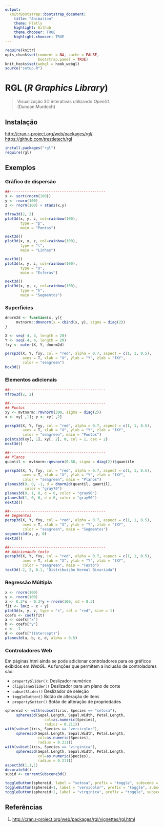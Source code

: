 ```yaml
---
output:
  knitrBootstrap::bootstrap_document:
    title: "Animation"
    theme: Flatly
    highlight: Github
    theme.chooser: TRUE
    highlight.chooser: TRUE
---
```


```r
require(knitr)
opts_chunk$set(comment = NA, cache = FALSE,
               bootstrap.panel = TRUE)
knit_hooks$set(webgl = hook_webgl)
source("setup.R")
```

# RGL (_R Graphics Library_)

> Visualização 3D interativas utilizando _OpenGL_  
> (Duncan Murdoch)  

## Instalação

[http://cran.r-project.org/web/packages/rgl/](http://cran.r-project.org/web/packages/rgl/)  
[https://github.com/trestletech/rgl](https://github.com/trestletech/rgl)

```r
install.packages("rgl")
require(rgl)
```

## Exemplos

### Gráfico de dispersão

```r
##--------------------------------------------
x <- sort(rnorm(100))
y <- rnorm(100)
z <- rnorm(100) + atan2(x,y)

mfrow3d(2, 2)
plot3d(x, y, z, col=rainbow(100),
       type = "p",
       main = "Pontos")

next3d()
plot3d(x, y, z, col=rainbow(100),
       type = "l",
       main = "Linhas")

next3d()
plot3d(x, y, z, col=rainbow(100),
       type = "s",
       main = "Esferas")

next3d()
plot3d(x, y, z, col=rainbow(100),
       type = "h",
       main = "Segmentos")
```

### Superfícies

```r
dnorm2d <- function(x, y){
     mvtnorm::dmvnorm(x = cbind(x, y), sigma = diag(2))
}

X <- seq(-4, 4, length = 20)
Y <- seq(-4, 4, length = 20)
fxy <- outer(X, Y, dnorm2d)

persp3d(X, Y, fxy, col = "red", alpha = 0.7, aspect = c(1, 1, 0.5),
        axes = T, xlab = "X", ylab = "Y", zlab = "fXY",
        color = "seagreen")
box3d()
```

### Elementos adicionais

```r
##--------------------------------------------
mfrow3d(2, 2)

##--------------------------------------------
## Pontos
xy <- mvtnorm::rmvnorm(300, sigma = diag(2))
x <- xy[ ,1]; y <- xy[ ,2]

persp3d(X, Y, fxy, col = "red", alpha = 0.7, aspect = c(1, 1, 0.5),
        axes = T, xlab = "X", ylab = "Y", zlab = "fXY",
        color = "seagreen", main = "Pontos")
points3d(xy[, 1], xy[, 2], 0, col = 1, cex = 2)
next3d()

##--------------------------------------------
## Planos
quantil <- mvtnorm::qmvnorm(0.80, sigma = diag(2))$quantile

persp3d(X, Y, fxy, col = "red", alpha = 0.7, aspect = c(1, 1, 0.5),
        axes = T, xlab = "X", ylab = "Y", zlab = "fXY",
        color = "seagreen", main = "Planos")
planes3d(0, 0, -1, d = dnorm2d(quantil, quantil),
         color = "gray70")
planes3d(0, 1, 0, d = 0, color = "gray90")
planes3d(1, 0, 0, d = 0, color = "gray90")
next3d()

##--------------------------------------------
## Segmentos
persp3d(X, Y, fxy, col = "red", alpha = 0.7, aspect = c(1, 1, 0.5),
        axes = T, xlab = "X", ylab = "Y", zlab = "fXY",
        color = "seagreen", main = "Segmentos")
segments3d(x, y, 0)
next3d()

##--------------------------------------------
## Adicionando texto
persp3d(X, Y, fxy, col = "red", alpha = 0.7, aspect = c(1, 1, 0.5),
        axes = T, xlab = "X", ylab = "Y", zlab = "fXY",
        color = "seagreen", main = "Texto")
text3d(-2, 2, 0.1, "Distribuição Normal Bivariada")
```

### Regressão Múltipla

```r
x <- rnorm(100)
y <- rnorm(100)
z <- 0.2*x - 0.3*y + rnorm(100, sd = 0.3)
fit <- lm(z ~ x + y)
plot3d(x, y, z, type = "s", col = "red", size = 1)
coefs <- coef(fit)
a <- coefs["x"]
b <- coefs["y"]
c <- -1
d <- coefs["(Intercept)"]
planes3d(a, b, c, d, alpha = 0.5)
```

### Controladores Web
Em páginas html ainda se pode adicionar controladores para os gráficos exibidos em _WebGL_. As funções que permitem a inclusão de controladores são:

* `propertySlider()`:	Deslizador numérico
* `clipplaneSlider()`	Deslizador para um plano de corte
* `subsetSlider()`	Deslizador de seleção
* `toggleButton()`	Botão de alteração de itens
* `propertySetter()`	Botão de alteração de propriedades



```r
sphereid <- with(subset(iris, Species == "setosa"), 
     spheres3d(Sepal.Length, Sepal.Width, Petal.Length, 
                  col=as.numeric(Species),
                  radius = 0.211))
with(subset(iris, Species == "versicolor"), 
     spheres3d(Sepal.Length, Sepal.Width, Petal.Length, 
               col=as.numeric(Species),
     	       radius = 0.211))
with(subset(iris, Species == "virginica"), 
     spheres3d(Sepal.Length, Sepal.Width, Petal.Length, 
               col=as.numeric(Species),
     	       radius = 0.211))
aspect3d(1,1,1)
decorate3d()
subid <- currentSubscene3d()
```

```r
toggleButton(sphereid, label = "setosa", prefix = "toggle", subscene = subid)
toggleButton(sphereid+1, label = "versicolor", prefix = "toggle", subscene = subid)
toggleButton(sphereid+2, label = "virginica", prefix = "toggle", subscene = subid)
```

## Referências

1. [http://cran.r-project.org/web/packages/rgl/vignettes/rgl.html](http://cran.r-project.org/web/packages/rgl/vignettes/rgl.html)

